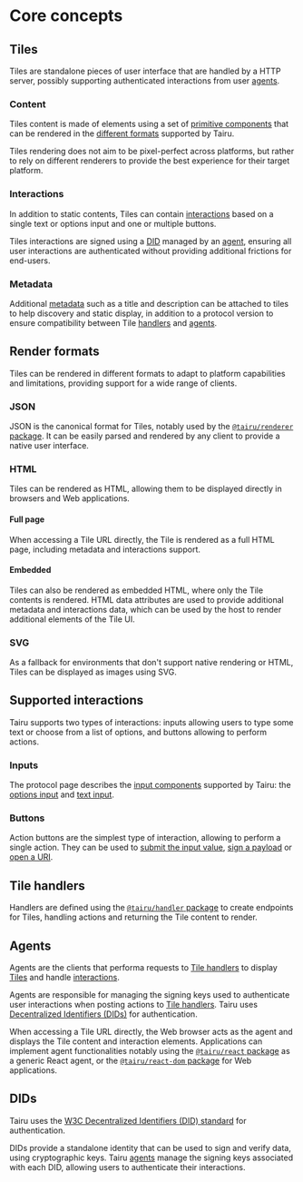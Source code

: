 # Core concepts

## Tiles

Tiles are standalone pieces of user interface that are handled by a HTTP server, possibly supporting authenticated interactions from user [agents](#agents).

### Content

Tiles content is made of elements using a set of [primitive components](./protocol.mdx#content-components) that can be rendered in the [different formats](#render-formats) supported by Tairu.

Tiles rendering does not aim to be pixel-perfect across platforms, but rather to rely on different renderers to provide the best experience for their target platform.

### Interactions

In addition to static contents, Tiles can contain [interactions](#supported-interactions) based on a single text or options input and one or multiple buttons.

Tiles interactions are signed using a [DID](#dids) managed by an [agent](#agents), ensuring all user interactions are authenticated without providing additional frictions for end-users.

### Metadata

Additional [metadata](./protocol.mdx#tile-properties) such as a title and description can be attached to tiles to help discovery and static display, in addition to a protocol version to ensure compatibility between Tile [handlers](#tile-handlers) and [agents](#agents).

## Render formats

Tiles can be rendered in different formats to adapt to platform capabilities and limitations, providing support for a wide range of clients.

### JSON

JSON is the canonical format for Tiles, notably used by the [`@tairu/renderer` package](./api/renderer/index.md). It can be easily parsed and rendered by any client to provide a native user interface.

### HTML

Tiles can be rendered as HTML, allowing them to be displayed directly in browsers and Web applications.

#### Full page

When accessing a Tile URL directly, the Tile is rendered as a full HTML page, including metadata and interactions support.

#### Embedded

Tiles can also be rendered as embedded HTML, where only the Tile contents is rendered. HTML data attributes are used to provide additional metadata and interactions data, which can be used by the host to render additional elements of the Tile UI.

### SVG

As a fallback for environments that don't support native rendering or HTML, Tiles can be displayed as images using SVG.

## Supported interactions

Tairu supports two types of interactions: inputs allowing users to type some text or choose from a list of options, and buttons allowing to perform actions.

### Inputs

The protocol page describes the [input components](./protocol.mdx#input-components) supported by Tairu: the [options input](./protocol.mdx#options-input) and [text input](./protocol.mdx#text-input).

### Buttons

Action buttons are the simplest type of interaction, allowing to perform a single action. They can be used to [submit the input value](./protocol.mdx#did-submitting), [sign a payload](./protocol.mdx#did-signing) or [open a URI](./protocol.mdx#uri-opening).

## Tile handlers

Handlers are defined using the [`@tairu/handler` package](./api/handler/index.md) to create endpoints for Tiles, handling actions and returning the Tile content to render.

## Agents

Agents are the clients that performa requests to [Tile handlers](#tile-handlers) to display [Tiles](#tiles) and handle [interactions](#interactions).

Agents are responsible for managing the signing keys used to authenticate user interactions when posting actions to [Tile handlers](#tile-handlers). Tairu uses [Decentralized Identifiers (DIDs)](#dids) for authentication.

When accessing a Tile URL directly, the Web browser acts as the agent and displays the Tile content and interaction elements.
Applications can implement agent functionalities notably using the [`@tairu/react` package](./api/react/index.md) as a generic React agent, or the [`@tairu/react-dom` package](./api/react-dom/index.md) for Web applications.

## DIDs

Tairu uses the [W3C Decentralized Identifiers (DID) standard](https://www.w3.org/TR/did-core/) for authentication.

DIDs provide a standalone identity that can be used to sign and verify data, using cryptographic keys. Tairu [agents](#agents) manage the signing keys associated with each DID, allowing users to authenticate their interactions.
